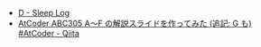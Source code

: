 
<Meta title="ABC305/ABC305-D" />
<Slide src={Png} label="ABC305 D - Sleep Log" />

- [D \- Sleep Log](https://atcoder.jp/contests/abc305/tasks/abc305_d)
- [AtCoder ABC305 A～F の解説スライドを作ってみた \(追記: G も\) \#AtCoder \- Qiita](https://qiita.com/hossie/items/bb08bf6abe92b2f85269)

